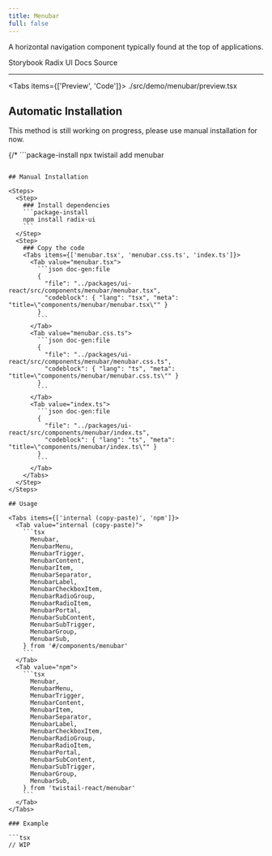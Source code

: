 ```yaml
---
title: Menubar
full: false
---
```


A horizontal navigation component typically found at the top of applications.

<Badges>
  <BadgeLink href="https://storybook.twistail.com/?path=/docs/layout-components-menubar--default" external>
    Storybook
  </BadgeLink>
  <BadgeLink href="https://www.radix-ui.com/primitives/docs/components/menubar#api-reference" external>
    Radix UI Docs
  </BadgeLink>
  <BadgeLink href="https://github.com/riipandi/twistail/tree/main/packages/ui-react/src/components/menubar" external>
    Source
  </BadgeLink>
</Badges>

---


<Tabs items={['Preview', 'Code']}>
  <Tab value="Preview" className="rounded-b-xl flex min-h-44 flex-wrap items-start justify-start gap-4 py-20 not-prose">
    <Demo />
  </Tab>
  <Tab value="Code">
    <include cwd lang="tsx">./src/demo/menubar/preview.tsx</include>
  </Tab>
</Tabs>

## Automatic Installation

<Callout type='warn'>
  This method is still working on progress, please use manual installation for now.
</Callout>

{/* ```package-install
npx twistail add menubar
``` */}

## Manual Installation

<Steps>
  <Step>
    ### Install dependencies
    ```package-install
    npm install radix-ui
    ```
  </Step>
  <Step>
    ### Copy the code
    <Tabs items={['menubar.tsx', 'menubar.css.ts', 'index.ts']}>
      <Tab value="menubar.tsx">
        ```json doc-gen:file
        {
          "file": "../packages/ui-react/src/components/menubar/menubar.tsx",
          "codeblock": { "lang": "tsx", "meta": "title=\"components/menubar/menubar.tsx\"" }
        }
        ```
      </Tab>
      <Tab value="menubar.css.ts">
        ```json doc-gen:file
        {
          "file": "../packages/ui-react/src/components/menubar/menubar.css.ts",
          "codeblock": { "lang": "ts", "meta": "title=\"components/menubar/menubar.css.ts\"" }
        }
        ```
      </Tab>
      <Tab value="index.ts">
        ```json doc-gen:file
        {
          "file": "../packages/ui-react/src/components/menubar/index.ts",
          "codeblock": { "lang": "ts", "meta": "title=\"components/menubar/index.ts\"" }
        }
        ```
      </Tab>
    </Tabs>
  </Step>
</Steps>

## Usage

<Tabs items={['internal (copy-paste)', 'npm']}>
  <Tab value="internal (copy-paste)">
    ```tsx
      Menubar,
      MenubarMenu,
      MenubarTrigger,
      MenubarContent,
      MenubarItem,
      MenubarSeparator,
      MenubarLabel,
      MenubarCheckboxItem,
      MenubarRadioGroup,
      MenubarRadioItem,
      MenubarPortal,
      MenubarSubContent,
      MenubarSubTrigger,
      MenubarGroup,
      MenubarSub,
    } from '#/components/menubar'
    ```
  </Tab>
  <Tab value="npm">
    ```tsx
      Menubar,
      MenubarMenu,
      MenubarTrigger,
      MenubarContent,
      MenubarItem,
      MenubarSeparator,
      MenubarLabel,
      MenubarCheckboxItem,
      MenubarRadioGroup,
      MenubarRadioItem,
      MenubarPortal,
      MenubarSubContent,
      MenubarSubTrigger,
      MenubarGroup,
      MenubarSub,
    } from 'twistail-react/menubar'
    ```
  </Tab>
</Tabs>

### Example

```tsx
// WIP
```
